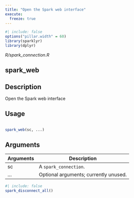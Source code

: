 ```yaml
---
title: "Open the Spark web interface"
execute:
  freeze: true
---
```


```r
#| include: false
options("pillar.width" = 60)
library(sparklyr) 
library(dplyr)
```

*R/spark_connection.R*

## spark_web

## Description
 Open the Spark web interface 


## Usage
```r
 
spark_web(sc, ...) 
```

## Arguments
|Arguments|Description|
|---|---|
| sc | A `spark_connection`. |
| ... | Optional arguments; currently unused. |








```r
#| include: false
spark_disconnect_all()
```
